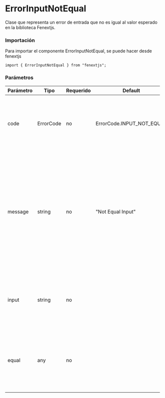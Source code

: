 # ErrorInputNotEqual

Clase que representa un error de entrada que no es igual al valor esperado en la biblioteca Fenextjs.

### Importación

Para importar el componente ErrorInputNotEqual, se puede hacer desde fenextjs

```tsx copy
import { ErrorInputNotEqual } from "fenextjs";
```

### Parámetros

| Parámetro | Tipo | Requerido | Default | Descripcion |
| --------- | ---- | --------- | ------- | ----------- |
| code | ErrorCode | no | ErrorCode.INPUT_NOT_EQUAL | Código de error específico que indica que la entrada no es igual al valor esperado. |
| message | string | no | "Not Equal Input" | Mensaje de error que describe la naturaleza del error cuando la entrada no es igual al valor esperado. Si se proporciona un valor específico con el cual se espera la igualdad, el mensaje lo incluirá. |
| input | string | no |  | Texto opcional que proporciona información sobre la entrada que causó el error. |
| equal | any | no |  | Valor opcional que especifica el valor con el cual se esperaba que la entrada fuera igual. |
